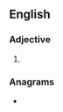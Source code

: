 ==English==

===Adjective===
{{head|en|adjective comparative form}}

# {{en-comparative of|browny}}

===Anagrams===
* {{anagrams|en|a=beinorrw|iron brew}}